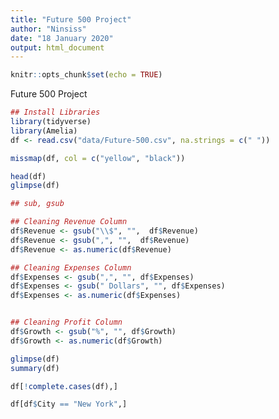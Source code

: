 ```yaml
---
title: "Future 500 Project"
author: "Ninsiss"
date: "18 January 2020"
output: html_document
---
```


```r
knitr::opts_chunk$set(echo = TRUE)
```

Future 500 Project

```r
## Install Libraries
library(tidyverse)
library(Amelia)
df <- read.csv("data/Future-500.csv", na.strings = c(" "))
```

```r
missmap(df, col = c("yellow", "black"))
```
```r
head(df)
glimpse(df)
```

```r
## sub, gsub

## Cleaning Revenue Column
df$Revenue <- gsub("\\$", "",  df$Revenue)
df$Revenue <- gsub(",", "",  df$Revenue)
df$Revenue <- as.numeric(df$Revenue)

## Cleaning Expenses Column
df$Expenses <- gsub(",", "", df$Expenses)
df$Expenses <- gsub(" Dollars", "", df$Expenses)
df$Expenses <- as.numeric(df$Expenses)


## Cleaning Profit Column
df$Growth <- gsub("%", "", df$Growth)
df$Growth <- as.numeric(df$Growth)

glimpse(df)
summary(df)
```

```r
df[!complete.cases(df),]
```
```r
df[df$City == "New York",]
```














